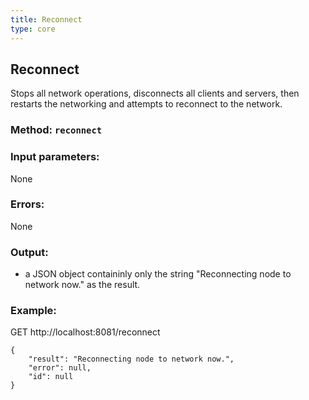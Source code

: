```yaml
---
title: Reconnect
type: core
---
```

## Reconnect
Stops all network operations, disconnects all clients and servers, then restarts the networking and attempts to reconnect to the network.
### Method: `reconnect`
### Input parameters:
None

### Errors:
None

### Output:
- a JSON object containinly only the string "Reconnecting node to network now." as the result.

### Example:
GET http://localhost:8081/reconnect
```
{
	"result": "Reconnecting node to network now.",
	"error": null,
	"id": null
}
```